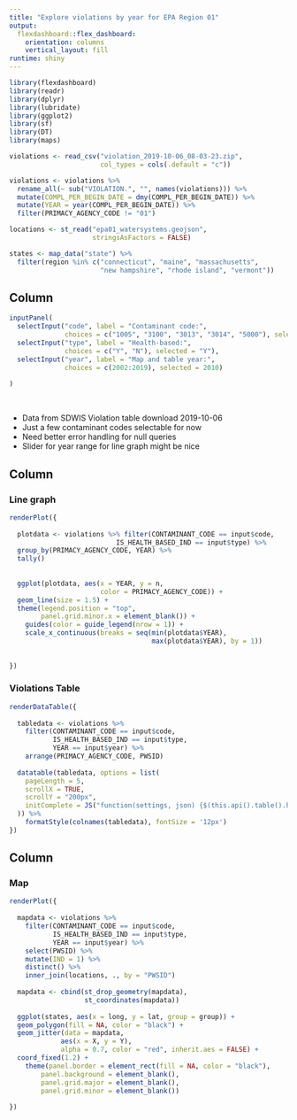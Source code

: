 ```yaml
---
title: "Explore violations by year for EPA Region 01"
output: 
  flexdashboard::flex_dashboard:
    orientation: columns
    vertical_layout: fill
runtime: shiny
---
```



```r

library(flexdashboard)
library(readr)
library(dplyr)
library(lubridate)
library(ggplot2)
library(sf)
library(DT)
library(maps)

```



```r

violations <- read_csv("violation_2019-10-06_08-03-23.zip", 
                       col_types = cols(.default = "c"))

violations <- violations %>% 
  rename_all(~ sub("VIOLATION.", "", names(violations))) %>% 
  mutate(COMPL_PER_BEGIN_DATE = dmy(COMPL_PER_BEGIN_DATE)) %>% 
  mutate(YEAR = year(COMPL_PER_BEGIN_DATE)) %>% 
  filter(PRIMACY_AGENCY_CODE != "01")

locations <- st_read("epa01_watersystems.geojson", 
                     stringsAsFactors = FALSE)

states <- map_data("state") %>% 
  filter(region %in% c("connecticut", "maine", "massachusetts", 
                       "new hampshire", "rhode island", "vermont"))

```



Column {.sidebar}
-----------------------------------------------------------------------


```r
inputPanel(
  selectInput("code", label = "Contaminant code:",
              choices = c("1005", "3100", "3013", "3014", "5000"), selected = "1005"),
  selectInput("type", label = "Health-based:",
              choices = c("Y", "N"), selected = "Y"),
  selectInput("year", label = "Map and table year:",
              choices = c(2002:2019), selected = 2010)
  
)
```

</br>

+ Data from SDWIS Violation table download 2019-10-06
+ Just a few contaminant codes selectable for now
+ Need better error handling for null queries
+ Slider for year range for line graph might be nice

Column {data-width=650}
-----------------------------------------------------------------------

### Line graph

```r

renderPlot({
  
  plotdata <- violations %>% filter(CONTAMINANT_CODE == input$code, 
                           IS_HEALTH_BASED_IND == input$type) %>% 
  group_by(PRIMACY_AGENCY_CODE, YEAR) %>% 
  tally()
  
  
  ggplot(plotdata, aes(x = YEAR, y = n, 
                       color = PRIMACY_AGENCY_CODE)) +
  geom_line(size = 1.5) +
  theme(legend.position = "top",
        panel.grid.minor.x = element_blank()) +
    guides(color = guide_legend(nrow = 1)) + 
    scale_x_continuous(breaks = seq(min(plotdata$YEAR), 
                                    max(plotdata$YEAR), by = 1))
  
 
})

```

### Violations Table

```r

renderDataTable({
  
  tabledata <- violations %>% 
    filter(CONTAMINANT_CODE == input$code, 
           IS_HEALTH_BASED_IND == input$type, 
           YEAR == input$year) %>% 
    arrange(PRIMACY_AGENCY_CODE, PWSID)
  
  datatable(tabledata, options = list(
    pageLength = 5, 
    scrollX = TRUE,
    scrollY = "200px",
    initComplete = JS("function(settings, json) {$(this.api().table().header()).css({'font-size' : '12px'});}")
  )) %>% 
    formatStyle(colnames(tabledata), fontSize = '12px')
})

```


Column {data-width=650}
-----------------------------------------------------------------------

### Map


```r

renderPlot({
  
  mapdata <- violations %>% 
    filter(CONTAMINANT_CODE == input$code, 
           IS_HEALTH_BASED_IND == input$type,
           YEAR == input$year) %>% 
    select(PWSID) %>% 
    mutate(IND = 1) %>% 
    distinct() %>% 
    inner_join(locations, ., by = "PWSID")
  
  mapdata <- cbind(st_drop_geometry(mapdata), 
                   st_coordinates(mapdata))
  
  ggplot(states, aes(x = long, y = lat, group = group)) + 
  geom_polygon(fill = NA, color = "black") + 
  geom_jitter(data = mapdata, 
             aes(x = X, y = Y), 
             alpha = 0.7, color = "red", inherit.aes = FALSE) + 
  coord_fixed(1.2) +
    theme(panel.border = element_rect(fill = NA, color = "black"),
        panel.background = element_blank(), 
        panel.grid.major = element_blank(), 
        panel.grid.minor = element_blank())
  
})


```

